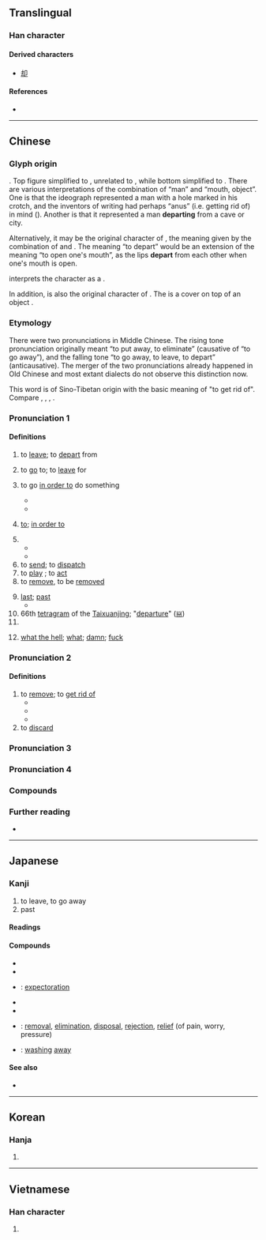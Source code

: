 {{character info/new}}
==Translingual==
{{stroke order|type=animate}}

===Han character===
{{Han char|rn=28|rad=厶|as=03|sn=5|four=40731|canj=GI|ids=⿱土厶}}

====Derived characters====
* [[却]]

====References====
* {{Han ref|kx=0164.100|dkj=03070|dj=0372.070|hdz=10384.080|uh=53BB|ud=21435|bh=A568|bd=42344}}

----

==Chinese==
{{zh-forms|alt=㚎,弆}}

===Glyph origin===
{{Han etyl}}
{{Han compound|大|t1=man|口|t2=mouth, object|ls=ic}}. Top figure simplified to {{zh-l|*土}}, unrelated to {{zh-l|*士|scholar, gentleman}}, while bottom simplified to {{zh-l|*厶}}. There are various interpretations of the combination of “man” and “mouth, object”. One is that the ideograph represented a man with a hole marked in his crotch, and the inventors of writing had perhaps “anus” (i.e. getting rid of) in mind ({{zh-ref|Schuessler, 2007}}). Another is that it represented a man '''departing''' from a cave or city.

Alternatively, it may be the original character of {{och-l|呿|to open one's mouth}}, the meaning given by the combination of {{zh-l|*大|big}} and {{zh-l|*口|mouth}}. The meaning “to depart” would be an extension of the meaning “to open one's mouth”, as the lips '''depart''' from each other when one's mouth is open.

{{w|Shuowen Jiezi}} interprets the character as a {{Han compound|大|𠙴|t1=man|c1=s|c2=p|ls=psc|nocap=1}}.

In addition, {{lang|zh|去}} is also the original character of {{och-l|盍|to cover}}. The {{zh-l|*大}} is a cover on top of an object {{zh-l|*口}}.

===Etymology===
There were two pronunciations in Middle Chinese. The rising tone pronunciation originally meant “to put away, to eliminate” (causative of “to go away”), and the falling tone “to go away, to leave, to depart” (anticausative). The merger of the two pronunciations already happened in Old Chinese and most extant dialects do not observe this distinction now.

This word is of Sino-Tibetan origin with the basic meaning of "to get rid of". Compare {{cog|bo|སྐྱག||to spend, to lay out; dung, excrement}}, {{m|bo|རྐྱག||dirt, excrement}}, {{cog|my|ကျ||to fall, to become low}}, {{m|my|ချ||to put down, to bring down, to lower}}.

===Pronunciation 1===
{{zh-pron
|m=qù
|m-s=qie4/qu4
|m-s_note=qie4 - vernacular; qu4 - literary
|dg=чў3
|c=heoi3
|c-t=
|g=
|h=pfs=hi;gd=hi4
|j=
|md=kó̤/ké̤ṳ
|md_note=ké̤ṳ - "departing tone"
|mn=xm,zz,yl,tn,kh,hc,tc,ph:khì/qz,lk,sx,km,hc:khìr/xm,tp,mg:khù
|mn_note=khù - suburbs of Xiamen
|mn-t=ke3/ku3
|mn-t_note=ke3 - Chaozhou
|w=2qi,2qy
|x=
|mc=2
|oc=2,2
|ma=y
|cat=v,a
}}

====Definitions====
{{zh-hanzi}}

# to [[leave]]; to [[depart]] from
#: {{zh-x|去世|to pass away}}
# to [[go]] to; to [[leave]] for
#: {{zh-ant|來}}
#: {{zh-x|你 去 哪兒{r}？|Where are you going?}}
# {{lb|zh|before or after a verb}} to go [[in order to]] do something
#* {{zh-x|他 到 辦公室 去 請假。|He went to the office to ask for leave.}}
#* {{zh-x|他 去 釣魚 了，而 沒 去 打 網球。|He went fishing instead of playing tennis.}}
# {{lb|zh|between two verbs}} [[to]]; [[in order to]]
# {{n-g|Particle used after a verb of motion to indicates movement away from the speaker.}}
#* {{zh-x|下去|to go down [ant. {{zh-l|下來|to come down}}]}}
#* {{zh-x|送 去|to send away}}
# to [[send]]; to [[dispatch]]
# to [[play]] {{qualifier|a part, a character}}; to [[act]]
# to [[remove]], to be [[removed]]
#: {{zh-x|去 蝦腸|to '''remove''' the intestines from shrimp}}
#: {{zh-x|去頭 白蝦|head'''less''' white shrimp}}
#: {{zh-x|去中心化|'''de'''centralization}}
#: {{zh-x|《基於 矩陣.補全 的 自適應 去-雨-雪 算法》|"Adaptive [[deraining]] and [[desnowing]] algorithm based on [[matrix completion]]"|ref=DOI 10.19734/j.issn.1001-3695.2018.10.0854}}
# [[last]]; [[past]]
#* {{zh-x|去年|last year}}
# 66th [[tetragram]] of the [[Taixuanjing]]; "[[departure]]" ([[𝍇]])
# {{zh-short|去聲}}
# {{lb|zh|neologism}} [[what the hell]]; [[what]]; [[damn]]; [[fuck]]
#: {{zh-x|我去|what the hell}}

{{attention|zh|probably some pronunciations or senses should be moved to pronunciation 2}}

===Pronunciation 2===
{{zh-pron
|m=qù
|m-s=
|c=heoi2
|c-t=
|g=
|h=
|j=
|md=
|mn=
|mn-t=
|w=
|x=
|mc=1
|oc=1,1
|ma=y
|cat=v
}}

====Definitions====
{{zh-hanzi}}

# to [[remove]]; to [[get rid of]]
#* {{zh-x|去掉|to remove}}
#* {{zh-x|脫去|to throw off}}
#* {{zh-x|拆去|to remove, to take off}}
# to [[discard]]

===Pronunciation 3===
{{zh-see|弆|v}}

===Pronunciation 4===
{{zh-see|驅|v}}

===Compounds===
{{zh-der|去年|去病|去處|去粗取精|去掉|去根|去寒|去火|去留|去路|去你的|去任|去聲|去世|去暑|去偽存真|去污|去向|去雜去劣|去職|一來二去|一去不返|三不去|上去|下不去|下去|下得去|不去|不去手|不告而去|不如歸去|不知去向|人來客去|人去樓空|以戰去戰|以殺去殺|何去何從|來千去萬|來去|來去分明|來去匆匆|來去自如|來回來去|來情去意|來蹤去影|來蹤去跡|來龍去脈|兜來兜去|出去|刮骨去毒|前去|務實去華|勝殘去殺|化去|去事|去住|去住無門|去來|去函|去勢|去危就安|去國|去天尺五|去官|去就|去就之分|去後|去得|去日|去暗投明|去本就末|去梯言|去歲|去殺勝殘|去泰去甚|去甚去泰|去蕪存菁|去邪從正|去邪歸正|去鄉|去除|否去泰來|回去|大事去矣|大勢已去|大去|大江東去|失去|姘出去|家去|左來右去|已去|平上去入|弄來弄去|想來想去|扭來扭去|抹去|拂衣而去|拂袖而去|拔去一丁|拔葵去織|挺過去|捐殘去殺|捕蛇去齒|掉頭而去|掐頭去尾|掛冠而去|推來推去|揚長而去|揮之不去|摘心去肝|撒手歸去|攪來攪去|放眼望去|故去|春來秋去|春去秋來|時來暫去|晃來晃去|暮去朝來|有來有去|朝來暮去|東來西去|歸去|歸去來兮|歸去來辭|死去活來|沒去就|浮來暫去|減去|滾來滾去|滾出去|生來死去|番來覆去|病去|盡去|直去直來|相去|相去不遠|相去咫尺|相去天淵|相去懸殊|相去無幾|相去萬里|省慾去奢|眉來眼去|眉來語去|看不下去|眼去眉來|破壁飛去|算來算去|絕裾而去|絲來線去|翻來吊去|翻來翻去|翻來覆去|臨去秋波|茹魚去蠅|衡陽雁去|褪去|覆去翻來|言來語去|說不下去|說不過去|說來說去|說得過去|豁出去|賊去關門|走來走去|踅來踅去|踱來踱去|進去|過不去|過去|過去式|過得去|過意不去|除凶去害|除去|除殘去穢|除汙去垢|陳言務去|雁去魚來|離去|霍去病|顛來倒去|高來高去|鳳去樓空|鳳去秦樓|鳳去臺空|淘去|陽去|陰去}}

===Further reading===
* {{thcwd|1405}}

{{zh-cat|Beginning}}

----

==Japanese==

===Kanji===
{{ja-kanji|grade=3|rs=厶03}}

# to leave, to go away
# past

====Readings====
{{ja-readings
|goon=こ
|kanon=きょ
|kun=さ-る, い-ぬ
}}

====Compounds====
{{der-top|Compounds}}
* {{ja-r|去就|きょしゅう}}
* {{ja-r|去勢|きょせい}}
* {{ja-r|去痰|きょたん}}: [[expectoration]]
* {{ja-r|去年|きょねん}}
* {{ja-r|去来|きょらい}}
* {{ja-r|除去|じょきょ}}: [[removal]], [[elimination]], [[disposal]], [[rejection]], [[relief]] (of pain, worry, pressure)
* {{ja-r|淘去|とうきょ}}: [[washing]] [[away]]
{{der-bottom}}

====See also====
* {{ja-r|落ちる|おちる}}

----

==Korean==

===Hanja===
{{ko-hanja|hangeul=거|rv=geo|mr=kŏ}}

# {{rfdef|ko|sort=厶03}}

----

==Vietnamese==

===Han character===
{{vi-hantu|[[khứ]], [[khử]]|rs=厶03}}

# {{rfdef|vi|sort=厶03}}